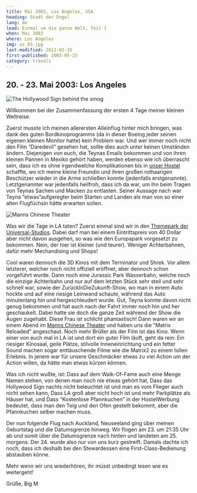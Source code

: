 ```yaml
---
title: Mai 2003, Los Angeles, USA
heading: Stadt der Engel
lang: de
lead: Einmal um die ganze Welt, Teil 1
when: Mai 2003
where: Los Angeles
img: us_03.jpg
last-modified: 2012-02-15
first-published: 2003-05-25
category: travels
---
```


## 20. - 23. Mai 2003: Los Angeles

![The Hollywood Sign behind the smog](./us_hollywood.jpg)

Willkommen bei der Zusammenfassung der ersten 4 Tage meiner kleinen Weltreise.

Zuerst musste ich meinen allerersten Alleinflug hinter mich bringen, was dank des guten Bordkinoprogramms (da in dieser
Boeing jeder seinen eigenen kleinen Monitor hatte) kein Problem war. Und wer immer noch nicht den Film “Daredevil”
gesehen hat, sollte dies auch unter keinen Umständen ändern. Diejenigen von euch, die Teynas Emails bekommen und von
ihren kleinen Pannen in Mexiko gehört haben, werden ebenso wie ich überrascht sein, dass ich es ohne irgendwelche
Komplikationen bis in [unser Hostel](http://www.usahostels.com/hollywood/index.html?lang=10) schaffte, wo ich meine
kleine Freundin und ihren großen rothaarigen Beschützer wieder in die Arme schließen konnte (jedenfalls erstgenannte).
Letztgenannter war jedenfalls heilfroh, dass ich da war, um ihn beim Tragen von Teynas Sachen und Macken zu entlasten.
Seiner Aussage nach war Teyna “etwas”aufgeregter beim Starten und Landen als man von so einer alten Flugfüchsin hätte
erwarten sollen.

![Manns Chinese Theater](./us_theater.jpg)

Was wir die Tage in LA taten? Zuerst einmal sind wir in den
[Themepark der Universal-Studios](https://www.universalstudioshollywood.com/). Dabei darf man bei einem Eintrittspreis
von 40 Dollar aber nicht davon ausgehen, so was wie den Europapark vorgesetzt zu bekommen. Nein, der hier ist kleiner
(und teurer). Weniger Achterbahnen, dafür mehr Mechandising und Shops!

Cool waren dennoch die 3D Kinos mit dem Terminator und Shrek. Vor allem letzterer, welcher noch nicht offiziell
eröffnet, aber dennoch schon vorgeführt wurde. Dann noch eine Jurassic Park Wasserbahn, welche noch die einzige
Achterbahn und nur auf dem letzten Stück sehr steil und sehr schnell war, sowie der ZurückInDieZukunft-Show, wo man in
einem Auto hockte und auf eine riesige Leinwand schaute, während das Auto minutenlang hin und hergeschleudert wurde.
Gut, Teyna konnte davon nicht genug bekommen und hat auch nach der Fahrt immer noch hin und her geschaukelt. Dabei hatte
sie doch die ganze Zeit während der Show die Augen zugehabt. Diese Frau ist schlicht phantastisch! Dann waren wir an
einem Abend im [Manns Chinese Theater](http://www.manntheaters.com/) und haben uns die “Matrix Reloaded” angeschaut.
Noch mehr Brüller als der Film ist das Kino. Wenn einer von euch mal in LA ist und dort ein guter Film läuft, geht da
rein: Ein riesiger Kinosaal, geile Plätze, stilvolle Inneneinrichtung und ein fetter Sound machen sogar enttäuschende
Filme wie die Matrix2 zu einem tollen Erlebnis. In jenem war für unsere Geschmäcker etwas zu viel Action um der Action
willen, da hätte man etwas kürzen können.

Was ich nicht wußte, ist: Dass auf dem Walk-Of-Fame auch eine Menge Namen stehen, von denen man noch nie etwas gehört
hat, Dass das Hollywood Sign nachts nicht beleuchtet ist und man es vom Flieger auch nicht sehen kann, Dass LA groß aber
nicht hoch ist und mehr Parkplätze als Häuser hat, und Dass “Kostenlose Pfannkuchen” in der HostelWerbung bedeutet, dass
man den Teig und den Ofen gestellt bekommt, aber die Pfannkuchen selber machen muss.

Der nun folgende Flug nach Auckland, Neuseeland ging über meinen Geburtstag und die Datumsgrenze hinweg. Wir flogen
am 23. um 21:35 Uhr ab und somit über die Datumsgrenze nach hinten und landeten am 25. morgens. Der 24. wurde also nur
von uns kurz gestreift. Damals dachte ich noch, dass ich deshalb bei den Stewardessen eine First-Class-Bedienung
abstauben könne.

Mehr wenn wir uns wiederhören, ihr müsst unbedingt lesen wie es weitergeht!

Grüße, Big M
